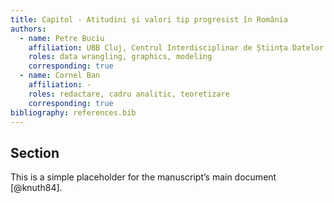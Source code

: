 ```yaml
---
title: Capitol - Atitudini și valori tip progresist în România
authors:
  - name: Petre Buciu
    affiliation: UBB Cluj, Centrul Interdisciplinar de Știința Datelor
    roles: data wrangling, graphics, modeling
    corresponding: true
  - name: Cornel Ban
    affiliation: - 
    roles: redactare, cadru analitic, teoretizare
    corresponding: true
bibliography: references.bib
---
```


## Section
This is a simple placeholder for the manuscript's main document [@knuth84].
